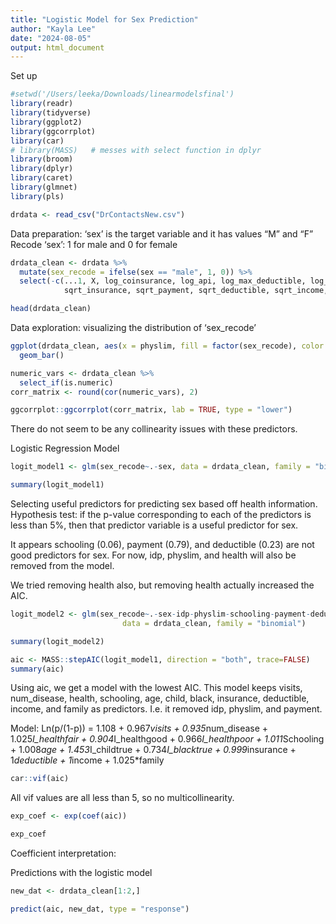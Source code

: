 ```yaml
---
title: "Logistic Model for Sex Prediction"
author: "Kayla Lee"
date: "2024-08-05"
output: html_document
---
```


Set up
```r
#setwd('/Users/leeka/Downloads/linearmodelsfinal')
library(readr)
library(tidyverse)
library(ggplot2)
library(ggcorrplot)
library(car)
# library(MASS)   # messes with select function in dplyr
library(broom)
library(dplyr)
library(caret)
library(glmnet)
library(pls)

drdata <- read_csv("DrContactsNew.csv")
```


Data preparation: 'sex' is the target variable and it has values "M" and "F"
  Recode 'sex': 1 for male and 0 for female
```r
drdata_clean <- drdata %>%
  mutate(sex_recode = ifelse(sex == "male", 1, 0)) %>%
  select(-c(...1, X, log_coinsurance, log_api, log_max_deductible, log_income, log_fam_size,
            sqrt_insurance, sqrt_payment, sqrt_deductible, sqrt_income, sqrt_family))

head(drdata_clean)
```

Data exploration: visualizing the distribution of 'sex_recode'
```r
ggplot(drdata_clean, aes(x = physlim, fill = factor(sex_recode), color = factor(sex_recode))) +
  geom_bar()
```

```r
numeric_vars <- drdata_clean %>% 
  select_if(is.numeric)
corr_matrix <- round(cor(numeric_vars), 2)

ggcorrplot::ggcorrplot(corr_matrix, lab = TRUE, type = "lower")
```

There do not seem to be any collinearity issues with these predictors.

Logistic Regression Model
```r
logit_model1 <- glm(sex_recode~.-sex, data = drdata_clean, family = "binomial")

summary(logit_model1)
```

Selecting useful predictors for predicting sex based off health information.
Hypothesis test: if the p-value corresponding to each of the predictors is less than 5%, then that predictor variable is a useful predictor for sex. 

It appears schooling (0.06), payment (0.79), and deductible (0.23) are not good predictors for sex. For now, idp, physlim, and health will also be removed from the model.

We tried removing health also, but removing health actually increased the AIC.

```r
logit_model2 <- glm(sex_recode~.-sex-idp-physlim-schooling-payment-deductible, 
                         data = drdata_clean, family = "binomial")

summary(logit_model2)
```

```r
aic <- MASS::stepAIC(logit_model1, direction = "both", trace=FALSE)
summary(aic)
```

Using aic, we get a model with the lowest AIC. This model keeps visits, num_disease, health, schooling, age, child, black, insurance, deductible, income, and family as predictors. I.e. it removed idp, physlim, and payment.

Model: Ln(p/(1-p)) = 1.108 + 0.967*visits + 0.935*num_disease + 1.025*I_healthfair + 0.904*I_healthgood + 0.966*I_healthpoor + 1.011*Schooling + 1.008*age + 1.453*I_childtrue + 0.734*I_blacktrue + 0.999*insurance + 1*deductible + 1*income + 1.025*family 

```r
car::vif(aic)
```

All vif values are all less than 5, so no multicollinearity.

```r
exp_coef <- exp(coef(aic))

exp_coef
```

Coefficient interpretation: 



Predictions with the logistic model
```r
new_dat <- drdata_clean[1:2,]

predict(aic, new_dat, type = "response")
```
